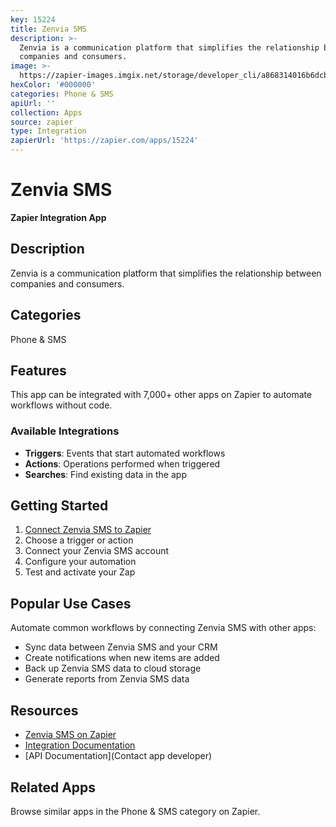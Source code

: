 ```yaml
---
key: 15224
title: Zenvia SMS
description: >-
  Zenvia is a communication platform that simplifies the relationship between
  companies and consumers.
image: >-
  https://zapier-images.imgix.net/storage/developer_cli/a868314016b6dcb849cff7660611f253.png?auto=format%2Ccompress&ixlib=python-3.0.0&q=50
hexColor: '#000000'
categories: Phone & SMS
apiUrl: ''
collection: Apps
source: zapier
type: Integration
zapierUrl: 'https://zapier.com/apps/15224'
---
```

# Zenvia SMS

**Zapier Integration App**

## Description

Zenvia is a communication platform that simplifies the relationship between companies and consumers.

## Categories

Phone & SMS

## Features

This app can be integrated with 7,000+ other apps on Zapier to automate workflows without code.

### Available Integrations

- **Triggers**: Events that start automated workflows
- **Actions**: Operations performed when triggered
- **Searches**: Find existing data in the app

## Getting Started

1. [Connect Zenvia SMS to Zapier](https://zapier.com/apps/15224)
2. Choose a trigger or action
3. Connect your Zenvia SMS account
4. Configure your automation
5. Test and activate your Zap

## Popular Use Cases

Automate common workflows by connecting Zenvia SMS with other apps:

- Sync data between Zenvia SMS and your CRM
- Create notifications when new items are added
- Back up Zenvia SMS data to cloud storage
- Generate reports from Zenvia SMS data

## Resources

- [Zenvia SMS on Zapier](https://zapier.com/apps/15224)
- [Integration Documentation](https://zapier.com/apps/15224/integrations)
- [API Documentation](Contact app developer)

## Related Apps

Browse similar apps in the Phone & SMS category on Zapier.
